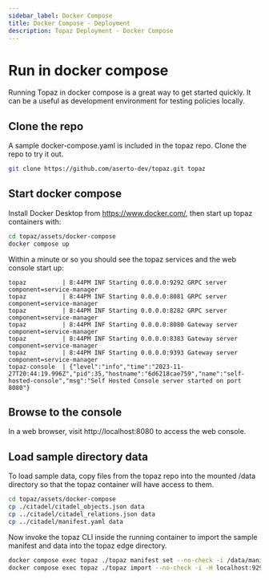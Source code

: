 ```yaml
---
sidebar_label: Docker Compose
title: Docker Compose - Deployment
description: Topaz Deployment - Docker Compose
---
```


# Run in docker compose

Running Topaz in docker compose is a great way to get started quickly.  It can be a useful as development environment for testing policies locally.

## Clone the repo

A sample docker-compose.yaml is included in the topaz repo.  Clone the repo to try it out.
```sh
git clone https://github.com/aserto-dev/topaz.git topaz
```

## Start docker compose

Install Docker Desktop from https://www.docker.com/, then start up topaz containers with:

```sh
cd topaz/assets/docker-compose
docker compose up
```

Within a minute or so you should see the topaz services and the web console start up:
```
topaz          | 8:44PM INF Starting 0.0.0.0:9292 GRPC server component=service-manager
topaz          | 8:44PM INF Starting 0.0.0.0:8081 GRPC server component=service-manager
topaz          | 8:44PM INF Starting 0.0.0.0:8282 GRPC server component=service-manager
topaz          | 8:44PM INF Starting 0.0.0.0:8080 Gateway server component=service-manager
topaz          | 8:44PM INF Starting 0.0.0.0:8383 Gateway server component=service-manager
topaz          | 8:44PM INF Starting 0.0.0.0:9393 Gateway server component=service-manager
topaz-console  | {"level":"info","time":"2023-11-27T20:44:19.996Z","pid":35,"hostname":"6d6218cae759","name":"self-hosted-console","msg":"Self Hosted Console server started on port 8080"}
```

## Browse to the console

In a web browser, visit http://localhost:8080 to access the web console.


## Load sample directory data

To load sample data, copy files from the topaz repo into the mounted /data directory so that the topaz container will have access to them.

```sh
cd topaz/assets/docker-compose
cp ./citadel/citadel_objects.json data
cp ../citadel/citadel_relations.json data
cp ../citadel/manifest.yaml data
```

Now invoke the topaz CLI inside the running container to import the sample manifest and data into the topaz edge directory.

```sh
docker compose exec topaz ./topaz manifest set --no-check -i /data/manifest.yaml
docker compose exec topaz ./topaz import --no-check -i -H localhost:9292 -d /data
```
